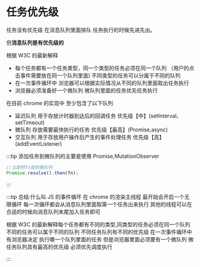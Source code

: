 # 任务优先级

任务没有优先级 在消息队列里面排队 任务执行的时候先进先出。

但**消息队列是有优先级的**

根据 W3C 的最新解释

- 每个任务都有一个任务类型，同一个类型的任务必须在同一个队列 （用户的点击事件需要放在同一个队列里面) 不同类型的任务可以分属于不同的队列
- 在一次事件循环中 浏览器可以根据实际情况从不同的队列里面取出任务执行
- 浏览器必须准备好一个微队列 微队列里面的任务优先任务执行

在目前 chrome 的实现中 至少包含了以下队列

- 延迟队列 用于存放计时器到达后的回调任务 优先级【中】(setInterval、setTimeout)
- 微队列 存放需要最快执行的任务 优先级【最高】(Promise,async)
- 交互队列 用于存放用户操作后产生的事件处理任务 优先级【高】(addEventListener)

:::tip
添加任务到微队列的主要是使用 Promise,MutationObserver

```javascript
//立即把fn放到微队列
Promise.resolve().then(fn);
```

:::

:::tip
总结:什么叫 JS 的事件循环
在 chrome 的渲染主线程 最开始会开启一个无限循环 每一次循环都会从消息队列里面取第一个任务出来执行 其他的线程可以在合适的时候向消息队列末尾加入任务即可

根据 W3C 的最新解释每个任务都有不同的类型,同类型的任务必须在同一个队列 不同的任务可以属于不同的队列 不同任务队列有不同的优先级 在一次事件循环中 有浏览器决定
执行哪一个队列里面的任务 但是浏览器里面必须要有一个微队列 微任务队列具有最高的优先级 必须优先调度执行

:::
